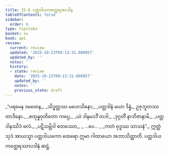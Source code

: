 ```yaml
---
title: 25.6 ပတ္တဒါယကတ္ထေရအပဒါန
tableOfContents: false
sidebar:
  order: 6
type: tipitaka
basket: su
book: ap1
review:
  current: review
  updated: '2025-10-23T09:13:31.608857'
  updated_by: ''
  notes: ''
  history:
  - state: review
    date: '2025-10-23T09:13:31.608857'
    updated_by: ''
    notes: ''
    previous_state: draft
---
```



<ReviewStatus review={frontmatter.review} showDetails={true} />

<HypothesisAnnotation frontmatter={frontmatter} />

<DynamicBreadcrumb />

<Division number="20" book="ap1" e="ch" v="20" p="252">

<Paragraph number="3063" type="verses" book="ap1">
_“ပရမေန ဒမထေန,_  
_သိဒ္ဓတ္ထဿ မဟေသိနော;_  
_ပတ္တဒါနံ မယာ ဒိန္နံ,_  
ဥဇုဘူတဿ တာဒိနော._  

</Paragraph>

</Division>
<Division number="21" book="ap1" e="ch" v="20" p="252">

<Paragraph number="3064" type="verses" book="ap1">
_စတုန္နဝုတိတော ကပ္ပေ,_  
_ယံ ဒါနမဒဒိံ တဒါ;_  
_ဒုဂ္ဂတိံ နာဘိဇာနာမိ,_  
_ပတ္တဒါနဿိဒံ ဖလံ._  

</Paragraph>

</Division>
<Division number="22" book="ap1" e="ch" v="20" p="252">

<Paragraph number="3065" type="verses" book="ap1">
_ပဋိသမ္ဘိဒါ စတဿော,_  
_ …ပေ… _  
_ကတံ ဗုဒ္ဓဿ သာသနံ”._  

</Paragraph>

<Paragraph number="3066" book="ap1">
ဣတ္ထံ သုဒံ အာယသ္မာ ပတ္တဒါယကော ထေရော ဣမာ ဂါထာယော အဘာသိတ္ထာတိ.

</Paragraph>
</Division>

<Paragraph number="3067" type="center" book="ap1">
ပတ္တဒါယကတ္ထေရဿာပဒါနံ ဆဋ္ဌံ.
</Paragraph>